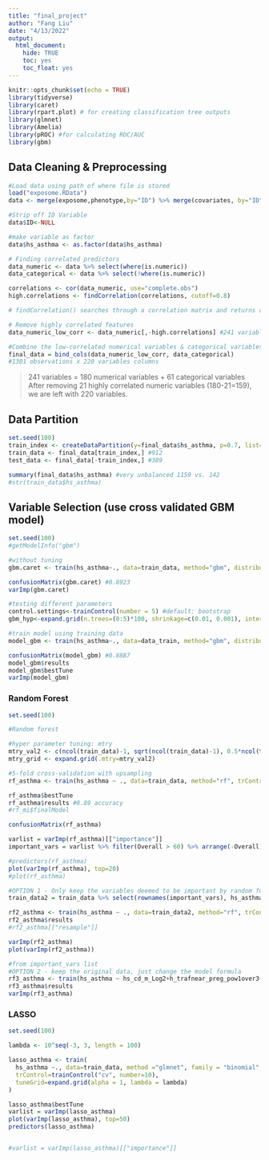 ```yaml
---
title: "final_project"
author: "Fang Liu"
date: "4/13/2022"
output:
  html_document:
    hide: TRUE
    toc: yes
    toc_float: yes
---
```


```r
knitr::opts_chunk$set(echo = TRUE)
library(tidyverse)
library(caret)
library(rpart.plot) # for creating classification tree outputs
library(glmnet)
library(Amelia)
library(pROC) #for calculating ROC/AUC
library(gbm)
```

## Data Cleaning & Preprocessing 
```r
#Load data using path of where file is stored
load("exposome.RData")
data <- merge(exposome,phenotype,by="ID") %>% merge(covariates, by="ID")

#Strip off ID Variable
data$ID<-NULL

#make variable as factor
data$hs_asthma <- as.factor(data$hs_asthma)

# Finding correlated predictors
data_numeric <- data %>% select(where(is.numeric))
data_categorical <- data %>% select(!where(is.numeric))

correlations <- cor(data_numeric, use="complete.obs")
high.correlations <- findCorrelation(correlations, cutoff=0.8)  

# findCorrelation() searches through a correlation matrix and returns a vector of integers corresponding to COLUMNS to remove to reduce pair-wise correlations

# Remove highly correlated features
data_numeric_low_corr <- data_numeric[,-high.correlations] #241 variables -> 145 variables (continuous)

#Combine the low-correlated numerical variables & categorical variables
final_data = bind_cols(data_numeric_low_corr, data_categorical) 
#1301 observations x 220 variables columns
```

> 241 variables = 180 numerical variables + 61 categorical variables
> After removing 21 highly correlated numeric variables (180-21=159), we are left with 220 variables.

## Data Partition 
```r
set.seed(100)
train_index <- createDataPartition(y=final_data$hs_asthma, p=0.7, list=FALSE)
train_data <- final_data[train_index,] #912
test_data <- final_data[-train_index,] #389

summary(final_data$hs_asthma) #very unbalanced 1159 vs. 142
#str(train_data$hs_asthma)
```


## Variable Selection (use cross validated GBM model)
```r
set.seed(100)
#getModelInfo("gbm")

#without tuning
gbm.caret <- train(hs_asthma~., data=train_data, method="gbm", distribution="bernoulli", verbose=F, tuneGrid=data.frame(.n.trees=10, .shrinkage=0.001, .interaction.depth=1, .n.minobsinnode=10))

confusionMatrix(gbm.caret) #0.8923
varImp(gbm.caret)

#testing different parameters
control.settings<-trainControl(number = 5) #default: bootstrap
gbm_hyp<-expand.grid(n.trees=(0:5)*100, shrinkage=c(0.01, 0.001), interaction.depth=c(1,3), n.minobsinnode=10)

#train model using training data
model_gbm <- train(hs_asthma~., data=data_train, method="gbm", distribution="bernoulli", verbose=F, tuneGrid=gbm_hyp, trControl=control.settings)

confusionMatrix(model_gbm) #0.8887
model_gbm$results
model_gbm$bestTune
varImp(model_gbm) 

```


### Random Forest
```r
set.seed(100)

#Random forest

#hyper parameter tuning: mtry
mtry_val2 <- c(ncol(train_data)-1, sqrt(ncol(train_data)-1), 0.5*ncol(train_data)-1)
mtry_grid <- expand.grid(.mtry=mtry_val2) 

#5-fold cross-validation with upsampling
rf_asthma <- train(hs_asthma ~ ., data=train_data, method="rf", trControl=trainControl("cv", number=5, sampling="up"), metric="Accuracy", tuneGrid=mtry_grid, ntree=100)

rf_asthma$bestTune
rf_asthma$results #0.89 accuracy
#rf_mi$finalModel

confusionMatrix(rf_asthma)

varlist = varImp(rf_asthma)[["importance"]]
important_vars = varlist %>% filter(Overall > 60) %>% arrange(-Overall)

#predictors(rf_asthma)
plot(varImp(rf_asthma), top=20)
#plot(rf_asthma)

```

```r
#OPTION 1 - Only keep the variables deemed to be important by random forest in the model
train_data2 = train_data %>% select(rownames(important_vars), hs_asthma)

rf2_asthma <- train(hs_asthma ~ ., data=train_data2, method="rf", trControl=trainControl("cv", number=10, sampling="up"), metric="Accuracy", tuneGrid=mtry_grid, ntree=100)
rf2_asthma$results
#rf2_asthma[["resample"]]

varImp(rf2_asthma)
plot(varImp(rf2_asthma))

#from important_vars list
#OPTION 2 - keep the original data, just change the model formula
rf3_asthma <- train(hs_asthma ~ hs_cd_m_Log2+h_trafnear_preg_pow1over3+ h_builtdens300_preg_Sqrt+hs_pbde153_cadj_Log2+h_popdens_preg_Sqrt+hs_pfunda_m_Log2+hs_pfhxs_c_Log2, data=train_data, method="rf", trControl=trainControl("cv", number=5, sampling="up"), metric="Accuracy", tuneGrid=mtry_grid, ntree=100)
rf3_asthma$results
varImp(rf3_asthma)


```

### LASSO 
```r
set.seed(100)

lambda <- 10^seq(-3, 3, length = 100)

lasso_asthma <- train(
  hs_asthma ~., data=train_data, method ="glmnet", family = "binomial",
  trControl=trainControl("cv", number=10), 
  tuneGrid=expand.grid(alpha = 1, lambda = lambda)
)

lasso_asthma$bestTune 
varlist = varImp(lasso_asthma)
plot(varImp(lasso_asthma), top=50)
predictors(lasso_asthma)


#varlist = varImp(lasso_asthma)[["importance"]]
```

